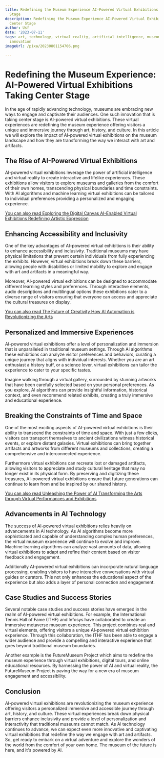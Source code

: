 ```yaml
---
title: Redefining the Museum Experience AI-Powered Virtual Exhibitions Taking Center
  Stage
description: Redefining the Museum Experience AI-Powered Virtual Exhibitions Taking
  Center Stage
author: Usf
date: '2023-07-11'
tags: art, technology, virtual reality, artificial intelligence, museum, exhibitions,
  innovation
imageUrl: /pixa/20230801154706.png

---
```

# Redefining  the Museum  Experience: AI-Powered Virtual Exhibitions  Taking  Center Stage

In the age of  rapidly  advancing technology, museums are embracing  new  ways to engage and captivate their audiences. One  such innovation that is taking center stage is AI-powered  virtual exhibitions. These virtual experiences are redefining the museum experience offering visitors a unique and immersive journey through art, history, and culture. In this article we will explore the impact of AI-powered virtual exhibitions on the museum landscape and how they are transforming the  way we interact with art and artifacts.

## The Rise of AI-Powered Virtual Exhibitions

AI-powered virtual exhibitions leverage the power of artificial intelligence and virtual reality  to create interactive  and lifelike experiences. These exhibitions allow visitors to explore museums and galleries from the comfort of their own homes, transcending physical  boundaries and time constraints. With AI  algorithms and machine learning virtual  exhibitions can be  tailored to individual preferences providing a personalized and engaging experience.

[You can also  read Exploring the Digital Canvas AI-Enabled Virtual Exhibitions Redefining Artistic Expression](Exploring%20the%20Digital%20Canvas%20AI-Enabled%20Virtual%20Exhibitions%20Redefining%20Artistic%20Expression)


##  Enhancing Accessibility and Inclusivity

One of the key  advantages of AI-powered virtual exhibitions  is  their ability to enhance accessibility and inclusivity. Traditional museums may have physical limitations that prevent certain individuals from fully experiencing the exhibits. However, virtual exhibitions break down these barriers, allowing people with disabilities or limited mobility to explore and engage with  art and artifacts in  a meaningful way.

Moreover,  AI-powered virtual exhibitions  can be designed to accommodate different learning styles and preferences. Through interactive elements, audio descriptions and multilingual options these exhibitions cater to a diverse range of visitors ensuring that everyone can access and appreciate the cultural treasures on display.

[You can also  read The Future of Creativity How AI Automation is Revolutionizing the Arts](The%20Future%20of%20Creativity%20How%20AI%20Automation%20is%20Revolutionizing%20the%20Arts)


##  Personalized and Immersive Experiences

AI-powered virtual exhibitions offer  a level of personalization and immersion that is unparalleled in traditional museum settings. Through AI  algorithms these exhibitions can analyze visitor preferences and behaviors,  curating a unique  journey that aligns with individual interests. Whether you are an art  enthusiast a history buff, or a science lover,  virtual exhibitions can tailor the experience to cater to your specific tastes.

Imagine walking through a virtual gallery,  surrounded by stunning artworks that have been carefully selected  based on your  personal preferences. As you explore, AI algorithms can provide insightful information, historical  context, and  even recommend related exhibits, creating a truly immersive and educational  experience.

## Breaking the Constraints of Time and  Space

One  of the most exciting aspects of AI-powered virtual exhibitions  is their ability to transcend the constraints of  time and space. With just a few  clicks,  visitors can transport themselves to ancient civilizations witness historical events, or explore distant galaxies. Virtual exhibitions can  bring together artifacts and artworks from different museums and collections, creating  a comprehensive and interconnected experience.

Furthermore  virtual exhibitions can recreate lost or damaged artifacts, allowing visitors to appreciate and  study cultural heritage that may  no longer exist in its physical form. By preserving  and digitizing these treasures, AI-powered virtual exhibitions ensure that future generations can continue to learn from and be inspired by  our shared history.

[You can also  read Unleashing the Power of AI Transforming the Arts through Virtual Performances and Exhibitions](Unleashing%20the%20Power%20of%20AI%20Transforming%20the%20Arts%20through%20Virtual%20Performances%20and%20Exhibitions)


## Advancements in AI  Technology

The success of AI-powered virtual exhibitions relies heavily on advancements in AI technology. As AI  algorithms become more  sophisticated  and capable of understanding complex human preferences, the virtual museum experience will continue to evolve  and improve. Machine learning algorithms can  analyze vast  amounts of data, allowing  virtual exhibitions to adapt and refine their  content based on visitor feedback and engagement.

Additionally AI-powered virtual exhibitions can  incorporate natural language processing, enabling visitors to have interactive conversations with virtual guides or curators. This not only enhances the educational aspect of the experience but also adds a layer of personal connection and engagement.

## Case Studies and Success Stories

Several notable case studies and success stories have emerged in the realm of AI-powered  virtual  exhibitions. For example, the International Tennis Hall of Fame (ITHF) and Infosys have collaborated  to create an immersive metaverse museum experience. This project  combines real and virtual elements, offering visitors a unique AI-powered  virtual exhibition experience.  Through this collaboration, the ITHF has been able to engage a wider audience and  provide a compelling and interactive experience that goes beyond traditional museum boundaries.

Another example is the FutureMuseum Project which aims to redefine the  museum experience through virtual exhibitions, digital tours, and online educational resources. By harnessing the power of AI and  virtual reality, the FutureMuseum Project is paving the  way for a new  era of museum  engagement and accessibility.

## Conclusion

AI-powered virtual exhibitions are revolutionizing  the museum experience offering visitors a personalized immersive and accessible journey through art, history,  and  culture. These virtual experiences break down physical barriers enhance  inclusivity and provide a level of personalization and interactivity that traditional museums cannot match. As AI  technology continues to advance, we can expect even  more innovative and captivating virtual exhibitions that  redefine the way we engage with art and artifacts. So, get  ready to embark on a virtual adventure and explore the wonders of the world from the comfort of your own home. The museum of the  future is here, and it's powered by AI.